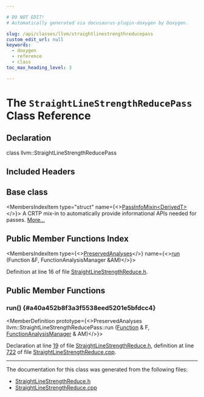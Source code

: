 ```yaml
---

# DO NOT EDIT!
# Automatically generated via docusaurus-plugin-doxygen by Doxygen.

slug: /api/classes/llvm/straightlinestrengthreducepass
custom_edit_url: null
keywords:
  - doxygen
  - reference
  - class
toc_max_heading_level: 3

---
```





# The `StraightLineStrengthReducePass` Class Reference

<DoxygenPage pluginConfig={pluginConfig}>



## Declaration

<CodeBlock>class llvm::StraightLineStrengthReducePass</CodeBlock>

## Included Headers

<IncludesList>
<IncludesListItem
  filePath="llvm/Transforms/Scalar/StraightLineStrengthReduce.h"
  permalink="/docs/api/files/include/include/llvm/include/llvm/transforms/include/llvm/transforms/scalar/straightlinestrengthreduce-h"
  isLocal="true" />
</IncludesList>

## Base class

<MembersIndex>

<MembersIndexItem
  type="struct"
  name={<><a href="/docs/api/structs/llvm/passinfomixin">PassInfoMixin&lt;DerivedT&gt;</a></>}>
A CRTP mix-in to automatically provide informational APIs needed for passes. <a href="/docs/api/structs/llvm/passinfomixin/#details">More...</a>
</MembersIndexItem>

</MembersIndex>

## Public Member Functions Index

<MembersIndex>

<MembersIndexItem
  type={<><a href="/docs/api/classes/llvm/preservedanalyses">PreservedAnalyses</a></>}
  name={<><a href="#a40a452b8f3a3f5538eed5201e5bfdcc4">run</a> (Function &amp;F, FunctionAnalysisManager &amp;AM)</>}>
</MembersIndexItem>

</MembersIndex>


Definition at line 16 of file <a href="/docs/api/files/include/include/llvm/include/llvm/transforms/include/llvm/transforms/scalar/straightlinestrengthreduce-h">StraightLineStrengthReduce.h</a>.

<SectionDefinition>

## Public Member Functions

### run() {#a40a452b8f3a3f5538eed5201e5bfdcc4}

<MemberDefinition
  prototype={<>PreservedAnalyses llvm::StraightLineStrengthReducePass::run (<a href="/docs/api/classes/llvm/function">Function</a> &amp; F, <a href="/docs/api/namespaces/llvm/#adce09a5a0de0e3177eb00e932734af2f">FunctionAnalysisManager</a> &amp; AM)</>}>

Declaration at line <a href="/docs/api/files/include/include/llvm/include/llvm/transforms/include/llvm/transforms/scalar/straightlinestrengthreduce-h/#l00019">19</a> of file <a href="/docs/api/files/include/include/llvm/include/llvm/transforms/include/llvm/transforms/scalar/straightlinestrengthreduce-h">StraightLineStrengthReduce.h</a>, definition at line <a href="/docs/api/files/lib/lib/transforms/lib/transforms/scalar/straightlinestrengthreduce-cpp/#l00722">722</a> of file <a href="/docs/api/files/lib/lib/transforms/lib/transforms/scalar/straightlinestrengthreduce-cpp">StraightLineStrengthReduce.cpp</a>.
</MemberDefinition>

</SectionDefinition>

<hr/>

The documentation for this class was generated from the following files:

<ul>
<li><a href="/docs/api/files/include/include/llvm/include/llvm/transforms/include/llvm/transforms/scalar/straightlinestrengthreduce-h">StraightLineStrengthReduce.h</a></li>
<li><a href="/docs/api/files/lib/lib/transforms/lib/transforms/scalar/straightlinestrengthreduce-cpp">StraightLineStrengthReduce.cpp</a></li>
</ul>

</DoxygenPage>

